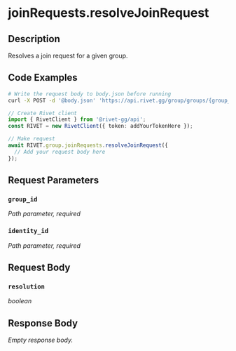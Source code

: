 

# joinRequests.resolveJoinRequest

## Description

Resolves a join request for a given group.


## Code Examples

<CodeGroup title='Request' tag='POST' label='https://api.rivet.gg/group/groups/{group_id}/join-request/{identity_id}'>

```bash {{ title: 'cURL' }}
# Write the request body to body.json before running
curl -X POST -d '@body.json' 'https://api.rivet.gg/group/groups/{group_id}/join-request/{identity_id}'
```

```ts
// Create Rivet client
import { RivetClient } from '@rivet-gg/api';
const RIVET = new RivetClient({ token: addYourTokenHere });

// Make request
await RIVET.group.joinRequests.resolveJoinRequest({
  // Add your request body here
});
```

</CodeGroup>


## Request Parameters


### `group_id`

_Path parameter, required_





### `identity_id`

_Path parameter, required_





## Request Body

### `resolution`

_boolean_




## Response Body

_Empty response body._
